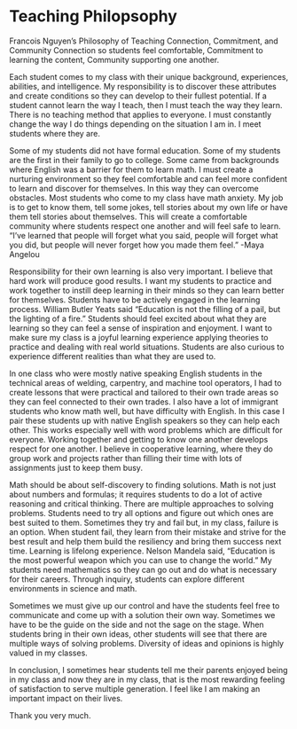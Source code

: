 # Teaching Philopsophy

Francois Nguyen’s Philosophy of Teaching
Connection, Commitment, and Community
Connection so students feel comfortable,
Commitment to learning the content,
Community supporting one another.

Each student comes to my class with their unique background, experiences, abilities, and intelligence. My responsibility is to discover these attributes and create conditions so they can develop to their fullest potential. If a student cannot learn the way I teach, then I must teach the way they learn. There is no teaching method that applies to everyone. I must constantly change the way I do things depending on the situation I am in. I meet students where they are.

Some of my students did not have formal education. Some of my students are the first in their family to go to college. Some came from backgrounds where English was a barrier for them to learn math. I must create a nurturing environment so they feel comfortable and can feel more confident to learn and discover for themselves. In this way they can overcome obstacles. Most students who come to my class have math anxiety. My job is to get to know them, tell some jokes, tell stories about my own life or have them tell stories about themselves. This will create a comfortable community where students respect one another and will feel safe to learn. “I've learned that people will forget what you said, people will forget what you did, but people will never forget how you made them feel.” -Maya Angelou

Responsibility for their own learning is also very important. I believe that hard work will produce good results. I want my students to practice and work together to instill deep learning in their minds so they can learn better for themselves. Students have to be actively engaged in the learning process. William Butler Yeats said “Education is not the filling of a pail, but the lighting of a fire.” Students should feel excited about what they are learning so they can feel a sense of inspiration and enjoyment. I want to make sure my class is a joyful learning experience applying theories to practice and dealing with real world situations. Students are also curious to experience different realities than what they are used to. 

In one class who were mostly native speaking English students in the technical areas of welding, carpentry, and machine tool operators, I had to create lessons that were practical and tailored to their own trade areas so they can feel connected to their own trades. I also have a lot of immigrant students who know math well, but have difficulty with English. In this case I pair these students up with native English speakers so they can help each other. This works especially well with word problems which are difficult for everyone. Working together and getting to know one another develops respect for one another. I believe in cooperative learning, where they do group work and projects rather than filling their time with lots of assignments just to keep them busy. 

Math should be about self-discovery to finding solutions. Math is not just about numbers and formulas; it requires students to do a lot of active reasoning and critical thinking. There are multiple approaches to solving problems. Students need to try all options and figure out which ones are best suited to them. Sometimes they try and fail but, in my class, failure is an option. When student fail, they learn from their mistake and strive for the best result and help them build the resiliency and bring them success next time. Learning is lifelong experience. Nelson Mandela said, “Education is the most powerful weapon which you can use to change the world.” My students need mathematics so they can go out and do what is necessary for their careers. Through inquiry, students can explore different environments in science and math. 

Sometimes we must give up our control and have the students feel free to communicate and come up with a solution their own way. Sometimes we have to be the guide on the side and not the sage on the stage. When students bring in their own ideas, other students will see that there are multiple ways of solving problems. Diversity of ideas and opinions is highly valued in my classes.

In conclusion, I sometimes hear students tell me their parents enjoyed being in my class and now they are in my class, that is the most rewarding feeling of satisfaction to serve multiple generation. I feel like I am making an important impact on their lives.

Thank you very much.


